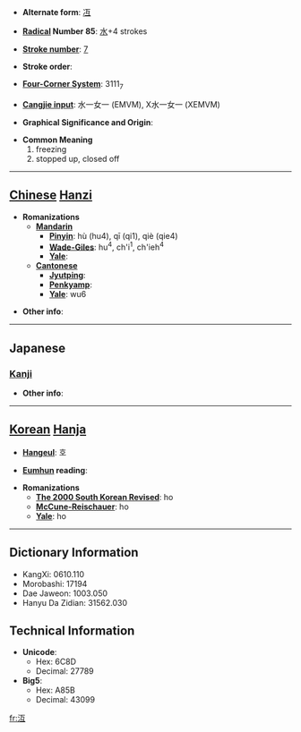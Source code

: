 * '''Alternate form''': [[冱]]

* '''[[Wiktionary:Chinese radical index| Radical]] Number 85''': [[Wiktionary:Chinese radical index 水|水]]+4 strokes

* '''[[Wiktionary:Chinese total strokes index|Stroke number]]''': [[Wiktionary:Chinese total strokes index 7|7]]

* '''Stroke order''': 

* '''[[Wiktionary:Chinese four corner index|Four-Corner System]]''': 3111<sub>7</sub>

* '''[[Wiktionary:Chinese Cangjie index|Cangjie input]]''': 水一女一 (EMVM), X水一女一 (XEMVM)

* '''Graphical Significance and Origin''': 

* '''Common Meaning'''
*#freezing
*# stopped up, closed off


----

== [[Chinese]] [[Hanzi]] ==

* '''Romanizations'''
** '''[[Mandarin]]'''
*** '''[[Pinyin]]''': hù (hu4), qī (qi1), qiè (qie4)
*** '''[[Wade-Giles]]''': hu<sup>4</sup>, ch'i<sup>1</sup>, ch'ieh<sup>4</sup>
*** '''[[Yale]]''': 
** '''[[Cantonese]]'''
*** '''[[Jyutping]]''':
*** '''[[Penkyamp]]''': 
*** '''[[Yale]]''': wu6

* '''Other info''': 

----

==Japanese==
===[[Kanji]]===
{{kanji|on readings=[[ご]] (go)|kun readings=[[かれる]] (kareru)}}

* '''Other info''':  

----

== [[Korean]] [[Hanja]] ==

* '''[[Hangeul]]''': 호

* '''[[Eumhun]] reading''': 

* '''Romanizations'''
** '''[[The 2000 South Korean Revised Romanization|The 2000 South Korean Revised]]''': ho
** '''[[McCune-Reischauer]]''': ho
** '''[[Yale]]''': ho

----

== Dictionary Information ==

* KangXi: 0610.110
* Morobashi: 17194
* Dae Jaweon: 1003.050
* Hanyu Da Zidian: 31562.030

== Technical Information ==

* '''Unicode''':
** Hex: 6C8D
** Decimal: 27789
* '''Big5''':
** Hex: A85B
** Decimal: 43099

[[fr:沍]]